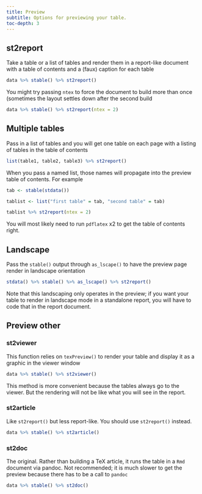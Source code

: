 ```yaml
---
title: Preview
subtitle: Options for previewing your table.
toc-depth: 3
---
```



## st2report


Take a table or a list of tables and render them in a report-like document with 
a table of contents and a (faux) caption for each table

```r
data %>% stable() %>% st2report()
```

You might try passing `ntex` to force the document to build more than once
(sometimes the layout settles down after the second build

```r
data %>% stable() %>% st2report(ntex = 2)
```

## Multiple tables 


Pass in a list of tables and you will get one table on each page with a listing
of tables in the table of contents

```r
list(table1, table2, table3) %>% st2report()
```

When you pass a named list, those names will propagate into the preview 
table of contents. For example

```r
tab <- stable(stdata())

tablist <- list("first table" = tab, "second table" = tab)

tablist %>% st2report(ntex = 2)
```

You will most likely need to run `pdflatex` x2 to get the table of contents 
right.


## Landscape

Pass the `stable()` output through `as_lscape()` to have the preview page
render in landscape orientation

```r
stdata() %>% stable() %>% as_lscape() %>% st2report()
```

Note that this landscaping only operates in the preview; if you want your 
table to render in landscape mode in a standalone report, you will have to
code that in the report document.

## Preview other


### st2viewer

This function relies on `texPreview()` to render your table and display it as 
a graphic in the viewer window

```r
data %>% stable() %>% st2viewer()
```

This method is more convenient because the tables always go to the viewer. But 
the rendering will not be like what you will see in the report. 

### st2article

Like `st2report()` but less report-like. You should use `st2report()` instead.

```r
data %>% stable() %>% st2article()
```


### st2doc

The original.  Rather than building a TeX article, it runs the table in a 
`Rmd` document via pandoc.  Not recommended; it is much slower to get the 
preview because there has to be a call to `pandoc`

```r
data %>% stable() %>% st2doc()
```
